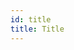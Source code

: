 ```yaml
---
id: title
title: Title
---
```



<Title />


<Tabs
  defaultValue="react"
  values={[
    { label: 'React', value: 'react' },
    { label: 'Vue', value: 'vue' },
    { label: 'React Native', value: 'react-native' },
  ]}
>
  <TabItem value="react">


```jsx
import React from 'react'
import { View } from '@styli/react'

export default () => {
  return (
    <View row between>
      <View s-100 h1>
        {' '}
        h1{' '}
      </View>
    </View>
  )
}
```

  </TabItem>
  <TabItem value="vue">


```vue

```

  </TabItem>
  <TabItem value="react-native">


```jsx
import React from 'react'
import { View } from '@styli/react-native'

export default () => {
  return (
    <View row between>
      <View s-100 h1>
        {' '}
        h1{' '}
      </View>
    </View>
  )
}
```

  </TabItem>
</Tabs>

